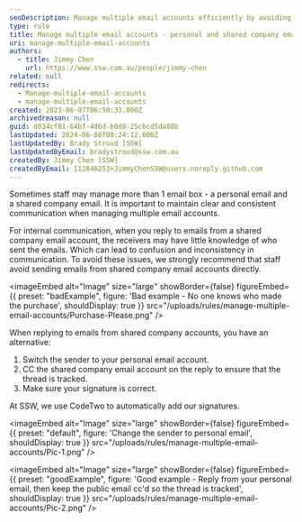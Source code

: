 ```yaml
---
seoDescription: Manage multiple email accounts efficiently by avoiding confusion and inconsistencies in communication. Use your personal email account for replies and CC shared company emails to maintain transparency and keep threads tracked.
type: rule
title: Manage multiple email accounts - personal and shared company emails
uri: manage-multiple-email-accounts
authors:
  - title: Jimmy Chen
    url: https://www.ssw.com.au/people/jimmy-chen
related: null
redirects:
  - Manage-multiple-email-accounts
  - manage-multiple-email-accounts
created: 2023-06-07T06:50:33.000Z
archivedreason: null
guid: d034cf01-64bf-4d6d-b0d8-25cbcd5da88b
lastUpdated: 2024-06-08T00:24:12.000Z
lastUpdatedBy: Brady Stroud [SSW]
lastUpdatedByEmail: bradystroud@ssw.com.au
createdBy: Jimmy Chen [SSW]
createdByEmail: 112846253+JimmyChenSSW@users.noreply.github.com
---
```


Sometimes staff may manage more than 1 email box - a personal email and a shared company email. It is important to maintain clear and consistent communication when managing multiple email accounts.

For internal communication, when you reply to emails from a shared company email account, the receivers may have little knowledge of who sent the emails. Which can lead to confusion and inconsistency in communication. To avoid these issues, we strongly recommend that staff avoid sending emails from shared company email accounts directly.

<imageEmbed
  alt="Image"
  size="large"
  showBorder={false}
  figureEmbed={{
    preset: "badExample",
    figure: 'Bad example - No one knows who made the purchase',
    shouldDisplay: true
  }}
  src="/uploads/rules/manage-multiple-email-accounts/Purchase-Please.png"
/>

When replying to emails from shared company accounts, you have an alternative:

1. Switch the sender to your personal email account.
2. CC the shared company email account on the reply to ensure that the thread is tracked.
3. Make sure your signature is correct.

  At SSW, we use CodeTwo to automatically add our signatures.


<imageEmbed
  alt="Image"
  size="large"
  showBorder={false}
  figureEmbed={{
    preset: "default",
    figure: 'Change the sender to personal email',
    shouldDisplay: true
  }}
  src="/uploads/rules/manage-multiple-email-accounts/Pic-1.png"
/>

<imageEmbed
  alt="Image"
  size="large"
  showBorder={false}
  figureEmbed={{
    preset: "goodExample",
    figure: 'Good example - Reply from your personal email, then keep the public email cc\'d so the thread is tracked',
    shouldDisplay: true
  }}
  src="/uploads/rules/manage-multiple-email-accounts/Pic-2.png"
/>

